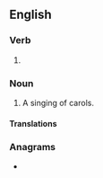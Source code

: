 ==English==

===Verb===
{{head|en|present participle}}

# {{lb|en|British|Canada}} {{present participle of|carol|lang=en|nocat=1}}

===Noun===
{{en-noun}}

# A singing of carols.

==== Translations ====
{{trans-top|the act of singing carols}}
{{trans-mid}}
{{trans-bottom}}

===Anagrams===
* {{anagrams|en|a=acgillnor|collaring|local ring}}